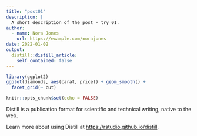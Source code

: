 ```yaml
---
title: "post01"
description: |
  A short description of the post - try 01.
author:
  - name: Nora Jones
    url: https://example.com/norajones
date: 2022-01-02
output:
  distill::distill_article:
    self_contained: false
---
```


```r
library(ggplot2)
ggplot(diamonds, aes(carat, price)) + geom_smooth() +
  facet_grid(~ cut)
```

```r
knitr::opts_chunk$set(echo = FALSE)
```

Distill is a publication format for scientific and technical writing, native to the web.

Learn more about using Distill at <https://rstudio.github.io/distill>.


